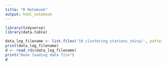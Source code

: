 ```yaml
---
title: "R Notebook"
output: html_notebook
---
```


```r
library(tidyverse)
library(data.table)
```

```r
data_log_filename <- list.files('10_clustering_stations_shiny/', pattern = 'data_log_[0-9]{4}(_[0-9]{2}){5}\\.rds', full.names = TRUE) %>% max()
print(data_log_filename)
d <- read_rds(data_log_filename)
print("Done loading data file")
d
```
```r

```

